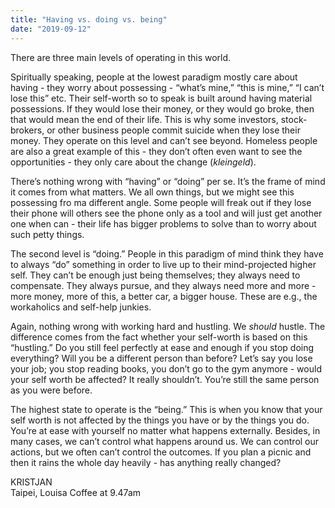 ```yaml
---
title: "Having vs. doing vs. being"
date: "2019-09-12"
---
```


There are three main levels of operating in this world. 

Spiritually speaking, people at the lowest paradigm mostly care about having - they worry about possessing - “what’s mine,” “this is mine,” “I can’t lose this” etc. Their self-worth so to speak is built around having material possessions. If they would lose their money, or they would go broke, then that would mean the end of their life. This is why some investors, stock-brokers, or other business people commit suicide when they lose their money. They operate on this level and can’t see beyond. Homeless people are also a great example of this - they don’t often even want to see the opportunities - they only care about the change (_kleingeld_).

There’s nothing wrong with “having” or “doing” per se. It’s the frame of mind it comes from what matters. We all own things, but we might see this possessing fro ma different angle. Some people will freak out if they lose their phone will others see the phone only as a tool and will just get another one when can - their life has bigger problems to solve than to worry about such petty things. 

The second level is “doing.” People in this paradigm of mind think they have to always “do” something in order to live up to their mind-projected higher self. They can’t be enough just being themselves; they always need to compensate. They always pursue, and they always need more and more - more money, more of this, a better car, a bigger house. These are e.g., the workaholics and self-help junkies.

Again, nothing wrong with working hard and hustling. We _should_ hustle. The difference comes from the fact whether your self-worth is based on this “hustling.” Do you still feel perfectly at ease and enough if you stop doing everything? Will you be a different person than before? Let’s say you lose your job; you stop reading books, you don’t go to the gym anymore - would your self worth be affected? It really shouldn’t. You’re still the same person as you were before.

The highest state to operate is the “being.” This is when you know that your self worth is not affected by the things you have or by the things you do. You’re at ease with yourself no matter what happens externally. Besides, in many cases, we can’t control what happens around us. We can control our actions, but we often can’t control the outcomes. If you plan a picnic and then it rains the whole day heavily - has anything really changed?

KRISTJAN  
Taipei, Louisa Coffee at 9.47am
